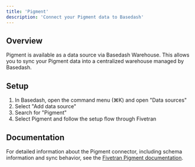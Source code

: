 ```yaml
---
title: 'Pigment'
description: 'Connect your Pigment data to Basedash'
---
```


## Overview

Pigment is available as a data source via Basedash Warehouse. This allows you to sync your Pigment data into a centralized warehouse managed by Basedash.

## Setup

1. In Basedash, open the command menu (⌘K) and open "Data sources"
2. Select "Add data source"
3. Search for "Pigment"
4. Select Pigment and follow the setup flow through Fivetran

## Documentation

For detailed information about the Pigment connector, including schema information and sync behavior, see the [Fivetran Pigment documentation](https://fivetran.com/docs/connectors/applications/pigment).
